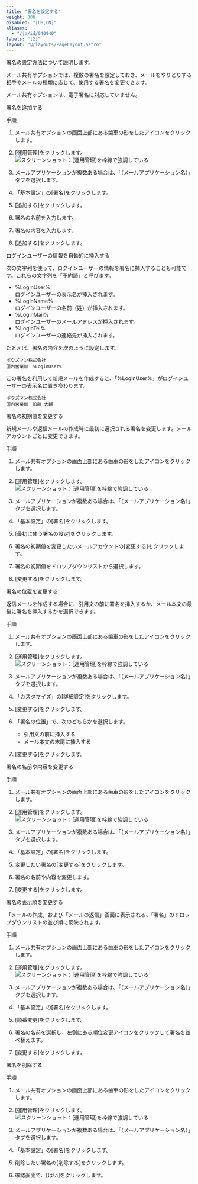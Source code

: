 ```yaml
---
title: "署名を設定する"
weight: 300
disabled: "[US,CN]"
aliases:
  - "/ja/id/040940"
labels: "[2]"
layout: "@/layouts/PageLayout.astro"
---
```




署名の設定方法について説明します。

メール共有オプションでは、複数の署名を設定しておき、メールをやりとりする相手やメールの種類に応じて、使用する署名を変更できます。

<Warning>
メール共有オプションは、電子署名に対応していません。

</Warning>

<Heading id="m_list_prepare_m_signature_10">署名を追加する</Heading>

<Heading level={3} id="m_list_prepare_m_signature_1010">手順</Heading>

1. メール共有オプションの画面上部にある歯車の形をしたアイコンをクリックします。

1. [運用管理]をクリックします。
    <Img src="/k/kintone/img-ja/m_set_item_02.png" alt="スクリーンショット：[運用管理]を枠線で強調している" />

1. メールアプリケーションが複数ある場合は、「（メールアプリケーション名）」タブを選択します。

1. 「基本設定」の[署名]をクリックします。

1. [追加する]をクリックします。

1. 署名の名前を入力します。

1. 署名の内容を入力します。

1. [追加する]をクリックします。

<Heading level={3} id="m_list_prepare_m_signature_1020">ログインユーザーの情報を自動的に挿入する</Heading>

次の文字列を使って、ログインユーザーの情報を署名に挿入することも可能です。これらの文字列を「予約語」と呼びます。

* %LoginUser%  
  ログインユーザーの表示名が挿入されます。
* %LoginName%  
  ログインユーザーの名前（姓）が挿入されます。
* %LoginMail%  
  ログインユーザーのメールアドレスが挿入されます。
* %LoginTel%  
  ログインユーザーの連絡先が挿入されます。

たとえば、署名の内容を次のように設定します。

```
ボウズマン株式会社
国内営業部　%LoginUser%

```

この署名を利用して新規メールを作成すると、「%LoginUser%」がログインユーザーの表示名に置き換わります。

```
ボウズマン株式会社
国内営業部　加藤 大輔

```

<Heading id="m_list_prepare_m_signature_20">署名の初期値を変更する</Heading>

新規メールや返信メールの作成時に最初に選択される署名を変更します。メールアカウントごとに変更できます。

<Heading level={3} id="m_list_prepare_m_signature_2010">手順</Heading>

1. メール共有オプションの画面上部にある歯車の形をしたアイコンをクリックします。

1. [運用管理]をクリックします。
    <Img src="/k/kintone/img-ja/m_set_item_02.png" alt="スクリーンショット：[運用管理]を枠線で強調している" />

1. メールアプリケーションが複数ある場合は、「（メールアプリケーション名）」タブを選択します。

1. 「基本設定」の[署名]をクリックします。

1. [最初に使う署名の設定]をクリックします。

1. 署名の初期値を変更したいメールアカウントの[変更する]をクリックします。

1. 署名の初期値をドロップダウンリストから選択します。

1. [変更する]をクリックします。

<Heading id="m_list_prepare_m_signature_30">署名の位置を変更する</Heading>

返信メールを作成する場合に、引用文の前に署名を挿入するか、メール本文の最後に署名を挿入するかを選択できます。

<Heading level={3} id="m_list_prepare_m_signature_3010">手順</Heading>

1. メール共有オプションの画面上部にある歯車の形をしたアイコンをクリックします。

1. [運用管理]をクリックします。
    <Img src="/k/kintone/img-ja/m_set_item_02.png" alt="スクリーンショット：[運用管理]を枠線で強調している" />

1. メールアプリケーションが複数ある場合は、「（メールアプリケーション名）」タブを選択します。

1. 「カスタマイズ」の[詳細設定]をクリックします。

1. [変更する]をクリックします。

1. 「署名の位置」で、次のどちらかを選択します。

   * 引用文の前に挿入する
   * メール本文の末尾に挿入する

1. [変更する]をクリックします。

<Heading id="m_list_prepare_m_signature_40">署名の名前や内容を変更する</Heading>

<Heading level={3} id="m_list_prepare_m_signature_4010">手順</Heading>

1. メール共有オプションの画面上部にある歯車の形をしたアイコンをクリックします。

1. [運用管理]をクリックします。
    <Img src="/k/kintone/img-ja/m_set_item_02.png" alt="スクリーンショット：[運用管理]を枠線で強調している" />

1. メールアプリケーションが複数ある場合は、「（メールアプリケーション名）」タブを選択します。

1. 「基本設定」の[署名]をクリックします。

1. 変更したい署名の[変更する]をクリックします。

1. 署名の名前や内容を変更します。

1. [変更する]をクリックします。

<Heading id="m_list_prepare_m_signature_50">署名の表示順を変更する</Heading>

「メールの作成」および「メールの返信」画面に表示される、「署名」のドロップダウンリストの並び順に反映されます。

<Heading level={3} id="m_list_prepare_m_signature_5010">手順</Heading>

1. メール共有オプションの画面上部にある歯車の形をしたアイコンをクリックします。

1. [運用管理]をクリックします。
    <Img src="/k/kintone/img-ja/m_set_item_02.png" alt="スクリーンショット：[運用管理]を枠線で強調している" />

1. メールアプリケーションが複数ある場合は、「（メールアプリケーション名）」タブを選択します。

1. 「基本設定」の[署名]をクリックします。

1. [順番変更]をクリックします。

1. 署名の名前を選択し、左側にある順位変更アイコンをクリックして署名を並べ替えます。

1. [変更する]をクリックします。

<Heading id="m_list_prepare_m_signature_60">署名を削除する</Heading>

<Heading level={3} id="m_list_prepare_m_signature_6010">手順</Heading>

1. メール共有オプションの画面上部にある歯車の形をしたアイコンをクリックします。

1. [運用管理]をクリックします。
    <Img src="/k/kintone/img-ja/m_set_item_02.png" alt="スクリーンショット：[運用管理]を枠線で強調している" />

1. メールアプリケーションが複数ある場合は、「（メールアプリケーション名）」タブを選択します。

1. 「基本設定」の[署名]をクリックします。

1. 削除したい署名の[削除する]をクリックします。

1. 確認画面で、[はい]をクリックします。
